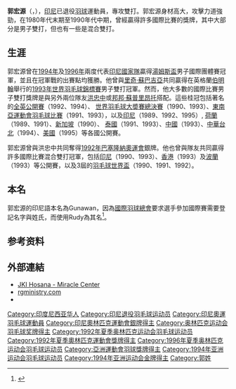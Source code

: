 {{Infobox Badminton player
| image = Rudy_gunawan-1-.jpg <!-- only free-content images are allowed for depicting living people - see [[WP:NONFREE|WP:NONFREE]] --> 
| playername              = 郭宏源<br />Rudy Gunawan
| caption                 = 
| birth_name              = Gunawan
| date_of_birth           = {{birth date and age|1966|12|31}}
| place_of_birth          = {{INA}}[[中爪哇省|中爪哇省]][[梭羅_(印尼)|梭羅]]
| residence               =
| height                  =
| weight                  = 
| handedness              = 右手
| country                 = {{INA}}
| coach                   = 
| event                   = 男子雙打
| highest_ranking         = 第1位
| date_of_highest_ranking = 1995年
| current_ranking         = 
| date_of_current_ranking = 
| bwf_profile             = 45F8EBE8-59E3-4F00-8D65-1BE5D0C4980B
| bwf_id                  = 170
}}
'''郭宏源'''（{{lang-id|Rudy Gunawan}}，{{bd|1966年|12月31日|||catIdx=G郭}}），[[印尼|印尼]]已退役[[羽球|羽球]]運動員，專攻雙打。郭宏源身材高大，攻擊力道強勁，在1980年代末期至1990年代中期，曾經贏得許多國際比賽的獎牌，其中大部分是男子雙打，但也有一些是混合雙打。

== 生涯 ==
郭宏源曾在[[1994年湯姆斯盃|1994年]]及[[1996年湯姆斯盃|1996年]]兩度代表[[印尼國家羽毛球隊|印尼國家隊]]贏得[[湯姆斯盃|湯姆斯盃]]男子國際團體賽冠軍，並且在冠軍戰的出賽點均獲勝。他曾與[[里奇·蘇巴吉亞|里奇·蘇巴吉亞]]共同贏得在英格蘭[[伯明翰|伯明翰]]舉行的[[1993年世界羽毛球錦標賽|1993年世界羽毛球錦標賽]]男子雙打冠軍。然而，他大多數的國際比賽男子雙打獎牌是與另外兩位隊友[[洪忠中|洪忠中]]或[[邦邦·蘇普里昂托|邦邦·蘇普里昂托]]搭配。這些桂冠包括著名的[[全英羽毛球公開賽|全英公開賽]]（1992、1994）、 [[世界羽毛球大奬賽總決賽|世界羽毛球大奬賽總決賽]]（1990、1993）、[[東南亞運動會羽毛球比賽|東南亞運動會羽毛球比賽]]（1991、1993），以及[[印尼羽毛球公開賽|印尼]]（1989、1992、1995）, [[荷蘭羽毛球公開賽|荷蘭]]（1989、1991）、[[新加坡羽毛球公開賽|新加坡]]（1990）、 [[泰國羽毛球公開賽|泰國]]（1991、1993）、[[中國羽毛球公開賽|中國]]（1993）、[[中華台北羽毛球公開賽|中華台北]]（1994）、[[美國羽毛球公開賽|美國]]（1995）等各國公開賽。

郭宏源曾與洪忠中共同奪得[[奧林匹克運動會羽毛球比賽|1992年巴塞隆納奧運會]]銀牌。他也曾與隊友共同贏得許多國際比賽混合雙打冠軍，包括[[印尼羽毛球公開賽|印尼]]（1990、1993）、[[香港羽毛球公開賽|香港]]（1993）及[[波蘭羽毛球公開賽|波蘭]]（1993）等公開賽，以及3屆的[[羽毛球世界盃|羽毛球世界盃]]（1990、1991、1992）。

== 本名 ==
郭宏源的印尼語本名為Gunawan，因為[[國際羽球總會|國際羽球總會]]要求選手參加國際賽需要登記名字與姓氏，而使用Rudy為其名<ref>{{cite news|title=Gunawan Bertemu "Manusia Ular" di Amerika|url=https://manado.tribunnews.com/2013/08/27/gunawan-bertemu-manusia-ular-di-amerika|publisher=Tribun Manado|date=2013-08-27|accessdate=2020-08-12|language=id|archive-date=2020-08-12|archive-url=https://web.archive.org/web/20200812152836/https://manado.tribunnews.com/2013/08/27/gunawan-bertemu-manusia-ular-di-amerika|dead-url=no}}</ref>。

== 参考资料 ==
{{reflist}}

== 外部連結 ==
* [https://web.archive.org/web/20111005074404/http://www.jkimiraclecenter.com/ JKI Hosana - Miracle Center]
* [https://web.archive.org/web/20140102185743/http://rgministry.com/ rgministry.com]
* {{Sports links}}

{{苏迪曼杯冠军}}
{{世界羽毛球錦標賽男雙冠軍}}
{{亚洲运动会羽毛球比赛男子团体冠军}}

{{Authority control}}
{{DEFAULTSORT:Gunawan, Rudy}}
[[Category:印度尼西亚华人|Category:印度尼西亚华人]]
[[Category:印尼退役羽毛球运动员|Category:印尼退役羽毛球运动员]]
[[Category:印尼奧運羽毛球運動員|Category:印尼奧運羽毛球運動員]]
[[Category:印尼奧林匹克運動會銀牌得主|Category:印尼奧林匹克運動會銀牌得主]]
[[Category:奥林匹克运动会羽毛球奖牌得主|Category:奥林匹克运动会羽毛球奖牌得主]]
[[Category:1992年夏季奥林匹克运动会羽毛球运动员|Category:1992年夏季奥林匹克运动会羽毛球运动员]]
[[Category:1992年夏季奧林匹克運動會獎牌得主|Category:1992年夏季奧林匹克運動會獎牌得主]]
[[Category:1996年夏季奥林匹克运动会羽毛球运动员|Category:1996年夏季奥林匹克运动会羽毛球运动员]]
[[Category:亞洲運動會羽球獎牌得主|Category:亞洲運動會羽球獎牌得主]]
[[Category:1994年亚洲运动会羽毛球运动员|Category:1994年亚洲运动会羽毛球运动员]]
[[Category:1994年亚洲运动会金牌得主|Category:1994年亚洲运动会金牌得主]]
[[Category:郭姓|Category:郭姓]]